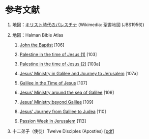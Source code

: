 # 参考文献 {#references .unnumbered}

1.  地図：[キリスト時代のパレスチナ](https://upload.wikimedia.org/wikipedia/commons/1/1f/JBS1956-B_map11.png) (Wikimedia: 聖書地図 (JBS1956))

2.  地図：Halman Bible Atlas

    1.  [John the Baptist](https://www.seektheoldpaths.com/Maps/106.jpg) \[106\]

    2.  [Palestine in the time of Jesus (1)](https://www.seektheoldpaths.com/Maps/103.jpg) \[103\]

    3.  [Palestine in the time of Jesus (2)](https://www.seektheoldpaths.com/Maps/103a.jpg) \[103a\]

    4.  [Jesus' Ministry in Galilee and Journey to Jerusalem](https://www.seektheoldpaths.com/Maps/107a.jpg) \[107a\]

    5.  [Galilee in the Time of Jesus](https://www.seektheoldpaths.com/Maps/107.jpg) \[107\]

    6.  [Jesus' Ministry around the sea of Galilee](https://www.seektheoldpaths.com/Maps/108.jpg) \[108\]

    7.  [Jesus' Ministry beyond Galilee](https://www.seektheoldpaths.com/Maps/109.jpg) \[109\]

    8.  [Jesus' Journey from Galilee to Judea](https://www.seektheoldpaths.com/Maps/110.jpg) \[110\]

    9.  [Passion Week in Jerusalem](https://www.seektheoldpaths.com/Maps/113.jpg) \[113\]

3.  十二弟子（使徒）Twelve Disciples (Apostles) \[[pdf](https://icu-hsuzuki.github.io/science/bible/docs/12disciples.pdf)\]
